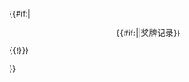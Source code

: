 {{#if:{{{medals|}}}|<div class="NavFrame {{#if:{{{expand|}}}||collapsed}}" style="border: none; padding: 0;">
    <div class="NavHead" style="font-size:105%; text-align: center; {{{titlestyle|background-color: transparent;}}}"><!--
     -->{{#if:{{{title|}}}|{{{title}}}|奖牌记录}}<!--
 --></div>
    <div class="NavContent" style="font-size:105%; font-weight: normal; width: 100%;">
{{{!}} style="display:table; width:100%; background-color:#f9f9f9; color:#000000"
{{{medals}}}
{{!}}}
</div></div>
}}<noinclude>{{documentation}}</noinclude>